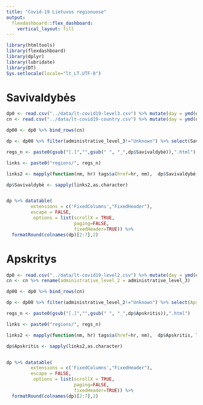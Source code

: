 ```yaml
---
title: "Covid-19 Lietuvos regionuose"
output: 
  flexdashboard::flex_dashboard:
    vertical_layout: fill
---
```


```r
library(htmltools)
library(flexdashboard)
library(dplyr)
library(lubridate)
library(DT)
Sys.setlocale(locale="lt_LT.UTF-8")
```

Savivaldybės
=============

```r


dp0 <- read.csv("../data/lt-covid19-level3.csv") %>% mutate(day = ymd(day)) %>% filter(day == max(day))
cn <- read.csv("../data/lt-covid19-country.csv") %>% mutate(day = ymd(day)) %>% filter(day == max(day)) %>% mutate(administrative_level_3 = "Lietuva")

dp00 <- dp0 %>% bind_rows(cn)

dp <- dp00 %>% filter(administrative_level_3!="Unknown") %>% select(Savivaldybė = administrative_level_3, `Atvejai_100k` = confirmed_100k, `Savaitinis augimas` = confirmed_growth_weekly,`Teigiamų tyrimų dalis` = tpr_tpn, `Tyrimų dalies pokytis` = tpr_tpn_diff_weekly, `Mirtys_100k` = deaths_100k, `Mirčių augimas` = deaths_100k_growth_weekly, Populiacija = population ) 

regs_n <- paste0(gsub("[.]","",gsub(" ", "_",dp$Savivaldybė)),".html")

links <- paste0("regions/", regs_n) 

links2 <- mapply(function(nm, hr) tags$a(href=hr, nm),  dp$Savivaldybė, links, SIMPLIFY = FALSE)

dp$Savivaldybė <- sapply(links2,as.character)


dp %>% datatable( 
         extensions = c('FixedColumns',"FixedHeader"),
         escape = FALSE,
          options = list(scrollX = TRUE, 
                         paging=FALSE,
                         fixedHeader=TRUE)) %>% 
  formatRound(colnames(dp)[2:7],2)

```

Apskritys
===================

```r

dp0 <- read.csv("../data/lt-covid19-level2.csv") %>% mutate(day = ymd(day)) %>% filter(day == max(day))
cn <- cn %>% rename(administrative_level_2 = administrative_level_3)

dp00 <- dp0 %>% bind_rows(cn)

dp <- dp00 %>% filter(administrative_level_2!="Unknown") %>% select(Apskritis = administrative_level_2, `Atvejai_100k` = confirmed_100k, `Savaitinis augimas` = confirmed_growth_weekly,`Teigiamų tyrimų dalis` = tpr_tpn, `Tyrimų dalies pokytis` = tpr_tpn_diff_weekly, `Mirtys_100k` = deaths_100k, `Mirčių augimas` = deaths_100k_growth_weekly, Populiacija = population ) 

regs_n <- paste0(gsub("[.]","",gsub(" ", "_",dp$Apskritis)),".html")

links <- paste0("regions/", regs_n) 

links2 <- mapply(function(nm, hr) tags$a(href=hr, nm),  dp$Apskritis, links, SIMPLIFY = FALSE)

dp$Apskritis <- sapply(links2,as.character)


dp %>% datatable( 
         extensions = c('FixedColumns',"FixedHeader"),
         escape = FALSE,
          options = list(scrollX = TRUE, 
                         paging=FALSE,
                         fixedHeader=TRUE)) %>% 
  formatRound(colnames(dp)[2:7],2)

```
